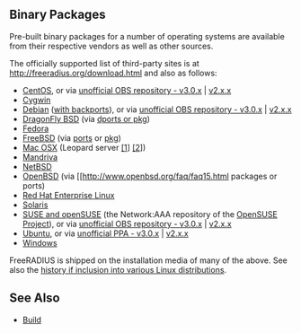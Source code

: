 ==Binary Packages==

Pre-built binary packages for a number of operating systems are available from their respective vendors as well as other sources.

The officially supported list of third-party sites is at http://freeradius.org/download.html and also as follows:

* [[Red Hat FAQ#Current-Pre-built-RPMs-for-RHEL-5-and-CentOS-5|CentOS]], or via [http://software.opensuse.org/download.html?project=home%3Afreeradius%3A3.0.x%3Acentos&package=freeradius unofficial OBS repository - v3.0.x] | [http://software.opensuse.org/download.html?project=home%3Afreeradius%3A2.x.x%3Acentos&package=freeradius v2.x.x]
* [http://freeradius.net Cygwin]
* [http://packages.debian.org/freeradius Debian] ([[building/Debian|with backports]]), or via [http://software.opensuse.org/download.html?project=home%3Afreeradius%3A3.0.x%3Adebian&package=freeradius unofficial OBS repository - v3.0.x] | [http://software.opensuse.org/download.html?project=home%3Afreeradius%3A2.x.x%3Adebian&package=freeradius v2.x.x]
* [https://github.com/DragonFlyBSD/DPorts/tree/master/net DragonFly BSD] (via [https://www.dragonflybsd.org/docs/howtos/HowToDPorts/ dports or pkg])
* [http://koji.fedoraproject.org/koji/packageinfo?packageID=298 Fedora]
* [http://www.freebsd.org/cgi/ports.cgi?query=freeradius&amp;stype=all&amp;sektion=net FreeBSD] (via [https://www.freebsd.org/doc/handbook/ports-using.html ports] or [https://www.freebsd.org/doc/handbook/pkgng-intro.html pkg])
* [http://freeradius.darwinports.com/ Mac OSX] (Leopard server [http://www.apple.com/opensource/ [1]] [http://www.apple.com/server/macosx/leopard/more.html [2]])
* [http://download.opensuse.org/repositories/network:/aaa/ Mandriva]
* [http://pkgsrc.se/net/freeradius NetBSD]
* [http://openports.se/search.php?so=freeradius OpenBSD] (via [[http://www.openbsd.org/faq/faq15.html packages or ports)
* [[guide/Red Hat FAQ|Red Hat Enterprise Linux]]
* [[Solaris#wiki-Solaris_Packages|Solaris]]
* [http://download.opensuse.org/repositories/network:/aaa/ SUSE and openSUSE] (the Network:AAA repository of the [http://www.opensuse.org OpenSUSE Project]), or via [http://software.opensuse.org/download.html?project=home%3Afreeradius%3A3.0.x%3Asuse&package=freeradius-server unofficial OBS repository - v3.0.x] | [http://software.opensuse.org/download.html?project=home%3Afreeradius%3A2.x.x%3Asuse&package=freeradius-server v2.x.x]
* [http://packages.ubuntu.com/freeradius Ubuntu], or via [https://launchpad.net/~freeradius/+archive/stable-3.0 unofficial PPA - v3.0.x] | [https://launchpad.net/~freeradius/+archive/stable v2.x.x]
* [http://freeradius.org/business/roadmap.html#windows Windows]

FreeRADIUS is shipped on the installation media of many of the above.
See also the [[building/Linux|history if inclusion into various Linux distributions]].

==See Also==

* [[building/Build|Build]]